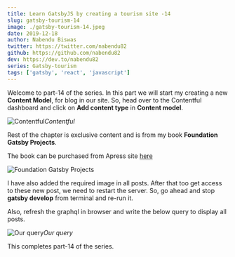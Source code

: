 ```yaml
---
title: Learn GatsbyJS by creating a tourism site -14
slug: gatsby-tourism-14
image: ./gatsby-tourism-14.jpeg
date: 2019-12-18
author: Nabendu Biswas
twitter: https://twitter.com/nabendu82
github: https://github.com/nabendu82
dev: https://dev.to/nabendu82
series: Gatsby-tourism
tags: ['gatsby', 'react', 'javascript']
---
```


Welcome to part-14 of the series. In this part we will start my creating a new **Content Model**, for blog in our site. So, head over to the Contentful dashboard and click on **Add content type** in **Content model**.

![Contentful](https://ik.imagekit.io/thewebdev/GatsbyTourism/14/1_7rqLiWp-W.png)*Contentful*

Rest of the chapter is exclusive content and is from my book **Foundation Gatsby Projects**.

The book can be purchased from Apress site <a href="https://www.apress.com/in/book/9781484265574" target="_blank" rel="noopener noreferrer">here</a>




<div className={styles.image__small}>

![Foundation Gatsby Projects](https://res.cloudinary.com/dxkxvfo2o/image/upload/v1609570264/Foundation_Gatsby_zilffx.jpg)

</div>

I have also added the required image in all posts. After that too get access to these new post, we need to restart the server. So, go ahead and stop **gatsby develop** from terminal and re-run it.

Also, refresh the graphql in browser and write the below query to display all posts.

![Our query](https://ik.imagekit.io/thewebdev/GatsbyTourism/14/18_-pYBzIiTA3.png)*Our query*

This completes part-14 of the series.
